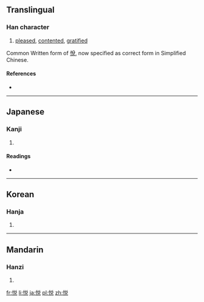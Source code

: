 {{also|悅}}
==Translingual==

===Han character===
{{Han char|rn=61|rad=心|as=07|sn=10|four=|canj=心金口山 (PCRU), X心金口山 (XPCRU)|ids=⿰[[忄]][[兑]]}}

# [[pleased]], [[contented]], [[gratified]]

Common Written form of [[悅]], now specified as correct form in Simplified Chinese.

====References====
* {{Han ref|kx=0388.341|dkj=10629|dj=0718.270|hdz=42306.150|uh=60A6|ud=24742}}

----

==Japanese==

===Kanji===
{{ja-kanji|grade=c|rs=心07}}

# {{defn|Japanese|sort=心07}}

====Readings====
* {{ja-readings|on=[[えつ]] (etsu)|kun=[[よろこぶ]] (yorokobu)}}

----

==Korean==

===Hanja===
{{ko-hanja|hangeul=열|eumhun=|rv=yeol|mr=yŏl|y=yel}}

# {{defn|Korean|sort=心07}}

----

==Mandarin==

===Hanzi===
{{cmn-hanzi|tra=悅|pin=[[mēn]] ([[men1]]), [[yuè]] ([[yue4]])|wg=men<sup>1</sup>, yüeh<sup>4</sup>}}

# {{defn|Mandarin|sort=心07}}

[[fr:悦]]
[[li:悦]]
[[ja:悦]]
[[pl:悦]]
[[zh:悦]]